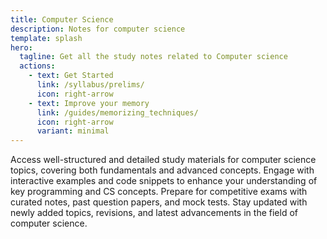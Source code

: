 ```yaml
---
title: Computer Science
description: Notes for computer science
template: splash
hero:
  tagline: Get all the study notes related to Computer science
  actions:
    - text: Get Started
      link: /syllabus/prelims/
      icon: right-arrow
    - text: Improve your memory
      link: /guides/memorizing_techniques/
      icon: right-arrow
      variant: minimal
---
```



<div class="hero-bg">
  <div class="bg-logo"></div>
  <div class="bg-grad"></div>
  <div class="bg-grad-red"></div>
</div>
  
  <CardGrid>
  <Card title="Comprehensive Notes" icon="book">
    Access well-structured and detailed study materials for computer science topics, covering both fundamentals and advanced concepts.
  </Card>
  <Card title="Interactive Learning" icon="code">
    Engage with interactive examples and code snippets to enhance your understanding of key programming and CS concepts.
  </Card>
  <Card title="Exam Preparation" icon="clipboard-check">
    Prepare for competitive exams with curated notes, past question papers, and mock tests.
  </Card>
  <Card title="Regular Updates" icon="refresh-cw">
    Stay updated with newly added topics, revisions, and latest advancements in the field of computer science.
  </Card>
</CardGrid>
 